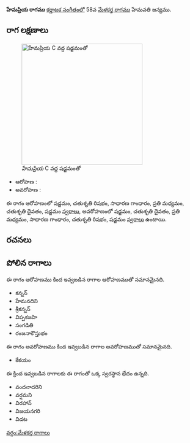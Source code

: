 {{Infobox ragam
	| name          	= హేమప్రియ
	| synonym	    	= 
	| mela          	= 
	| chakra        	= 
	| janaka        	= 
	| type          	= ఔదవ
	| arohanam      	= {{svaraC|S|R2|G2|M2|D2|S'}} 
	| avarohanam    	= {{svaraC|S'|D2|M2|G2|R2|S}}
	| jeeva         	=
	| chhaya        	=
	| nyasa         	=
	| vishesha      	= 
	| equivalent  		= 
}}
{{కర్ణాటక సంగీత రాగాలు}}
'''హేమప్రియ రాగము''' [[కర్ణాటక సంగీతం]]లో 58వ [[మేళకర్త రాగము]] హేమవతి జన్యము. 


==రాగ లక్షణాలు==
[[Image:hemapriya_kb2wiki.png|thumb|right|316px|''హేమప్రియ'' C వద్ద షడ్జమంతో]]

* ఆరోహణ : {{svaraC|S|R2|G2|M2|D2|S'}} 
* అవరోహణ : {{svaraC|S'|D2|M2|G2|R2|S}}

ఈ రాగం ఆరోహణంలో షడ్జమం, చతుశృతి రిషభం, సాధారణ  గాంధారం, ప్రతి మధ్యమం, చతుశృతి దైవతం, షడ్జమం [[స్వరాలు]], అవరోహణంలో షడ్జమం, చతుశృతి దైవతం, ప్రతి మధ్యమం, సాధారణ  గాంధారం, చతుశృతి రిషభం, షడ్జమం [[స్వరాలు]] ఉంటాయి.

==రచనలు==



==పోలిన రాగాలు==
ఈ రాగం ఆరోహణము కింద ఇవ్వబడిన రాగాల ఆరోహణముతో సమానమైనది.
* కన్నన్
* హేమనదిని
*  శ్రీకన్నన్
* విప్పకజహి
* సంగడితి
* రంజనాకౌస్తుభం

ఈ రాగం అవరోహణము కింద ఇవ్వబడిన రాగాల అవరోహణముతో సమానమైనది.
* కేకయం

ఈ క్రింద ఇవ్వబడిన రాగాలకు ఈ రాగంతో ఒక్క స్వరస్థాన భేదం ఉన్నది.
* వందనాదరిని
* వర్షమని
* విరహాన్
* విజయనగరి
* విడట



[[వర్గం:మేళకర్త రాగాలు]]